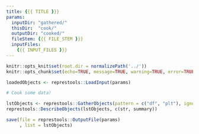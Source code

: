 ```yaml
---
title: {{{ TITLE }}}
params: 
  inputDir: "gathered/"
  thisDir:  "cook/"
  outputDir: "cooked/"
  fileStem: {{{ FILE_STEM }}}
  inputFiles: 
    {{{ INPUT_FILES }}}
---
```


```r
knitr::opts_knit$set(root.dir = normalizePath('../'))
knitr::opts_chunk$set(echo=TRUE, message=TRUE, warning=TRUE, error=TRUE)
```

```r
loadedObjects <- represtools::LoadInput(params)
```

```r
# Cook some data!
```

```r
lstObjects <- represtools::GatherObjects(pattern = c("df", "plt"), ignore = loadedObjects)
represtools::DescribeObjects(lstObjects, c(str, summary))
```

```r
save(file = represtools::OutputFile(params)
     , list = lstObjects)
```
